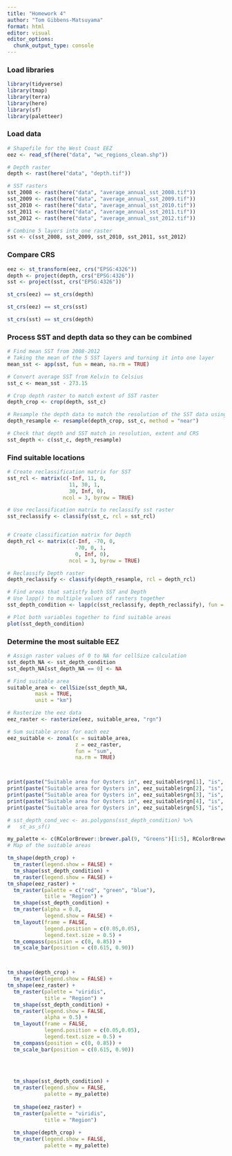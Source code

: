 ```yaml
---
title: "Homework 4"
author: "Tom Gibbens-Matsuyama"
format: html
editor: visual
editor_options: 
  chunk_output_type: console
---
```


### Load libraries

```r
library(tidyverse)
library(tmap)
library(terra)
library(here)
library(sf)
library(paletteer)
```

### Load data

```r
# Shapefile for the West Coast EEZ
eez <- read_sf(here("data", "wc_regions_clean.shp"))

# Depth raster
depth <- rast(here("data", "depth.tif"))

# SST rasters
sst_2008 <- rast(here("data", "average_annual_sst_2008.tif"))
sst_2009 <- rast(here("data", "average_annual_sst_2009.tif"))
sst_2010 <- rast(here("data", "average_annual_sst_2010.tif"))
sst_2011 <- rast(here("data", "average_annual_sst_2011.tif"))
sst_2012 <- rast(here("data", "average_annual_sst_2012.tif"))

# Combine 5 layers into one raster
sst <- c(sst_2008, sst_2009, sst_2010, sst_2011, sst_2012)
```

### Compare CRS

```r
eez <- st_transform(eez, crs("EPSG:4326"))
depth <- project(depth, crs("EPSG:4326"))
sst <- project(sst, crs("EPSG:4326"))

st_crs(eez) == st_crs(depth)

st_crs(eez) == st_crs(sst)

st_crs(sst) == st_crs(depth)
```


### Process SST and depth data so they can be combined

```r
# Find mean SST from 2008-2012
# Taking the mean of the 5 SST layers and turning it into one layer
mean_sst <- app(sst, fun = mean, na.rm = TRUE)

# Convert average SST from Kelvin to Celsius
sst_c <- mean_sst - 273.15

# Crop depth raster to match extent of SST raster
depth_crop <- crop(depth, sst_c)

# Resample the depth data to match the resolution of the SST data using the nearest neighbor approach
depth_resample <- resample(depth_crop, sst_c, method = "near")

# Check that depth and SST match in resolution, extent and CRS
sst_depth <- c(sst_c, depth_resample)
```

### Find suitable locations

```r
# Create reclassification matrix for SST
sst_rcl <- matrix(c(-Inf, 11, 0,
                    11, 30, 1,
                    30, Inf, 0),
                  ncol = 3, byrow = TRUE)

# Use reclassification matrix to reclassify sst raster
sst_reclassify <- classify(sst_c, rcl = sst_rcl)


# Create classification matrix for Depth
depth_rcl <- matrix(c(-Inf, -70, 0,
                      -70, 0, 1,
                      0, Inf, 0),
                    ncol = 3, byrow = TRUE)

# Reclassify Depth raster
depth_reclassify <- classify(depth_resample, rcl = depth_rcl)

# Find areas that satistfy both SST and Depth
# Use lapp() to multiple values of rasters together
sst_depth_condition <- lapp(c(sst_reclassify, depth_reclassify), fun = "*")

# Plot both variables together to find suitable areas
plot(sst_depth_condition)
```

### Determine the most suitable EEZ

```r
# Assign raster values of 0 to NA for cellSize calculation
sst_depth_NA <- sst_depth_condition
sst_depth_NA[sst_depth_NA == 0] <- NA

# Find suitable area
suitable_area <- cellSize(sst_depth_NA,
         mask = TRUE,
         unit = "km")

# Rasterize the eez data
eez_raster <- rasterize(eez, suitable_area, "rgn")

# Sum suitable areas for each eez 
eez_suitable <- zonal(x = suitable_area, 
                      z = eez_raster, 
                      fun = "sum", 
                      na.rm = TRUE)



print(paste("Suitable area for Oysters in", eez_suitable$rgn[1], "is", round(eez_suitable$area[1]), "km^2"))
print(paste("Suitable area for Oysters in", eez_suitable$rgn[2], "is", round(eez_suitable$area[2]), "km^2"))
print(paste("Suitable area for Oysters in", eez_suitable$rgn[3], "is", round(eez_suitable$area[3]), "km^2"))
print(paste("Suitable area for Oysters in", eez_suitable$rgn[4], "is", round(eez_suitable$area[4]), "km^2"))
print(paste("Suitable area for Oysters in", eez_suitable$rgn[5], "is", round(eez_suitable$area[5]), "km^2"))

# sst_depth_cond_vec <- as.polygons(sst_depth_condition) %>% 
#   st_as_sf()

my_palette <- c(RColorBrewer::brewer.pal(9, "Greens")[1:5], RColorBrewer::brewer.pal(9, "Blues")[1:5])
# Map of the suitable areas 

tm_shape(depth_crop) +
  tm_raster(legend.show = FALSE) +
  tm_shape(sst_depth_condition) +
  tm_raster(legend.show = FALSE) +
tm_shape(eez_raster) +
  tm_raster(palette = c("red", "green", "blue"),
            title = "Region") + 
  tm_shape(sst_depth_condition) +
  tm_raster(alpha = 0.8,
            legend.show = FALSE) +
  tm_layout(frame = FALSE,
            legend.position = c(0.05,0.05),
            legend.text.size = 0.5) +
  tm_compass(position = c(0, 0.85)) +
  tm_scale_bar(position = c(0.615, 0.90)) 



tm_shape(depth_crop) +
  tm_raster(legend.show = FALSE) +
tm_shape(eez_raster) +
  tm_raster(palette = "viridis",
            title = "Region") + 
  tm_shape(sst_depth_condition) +
  tm_raster(legend.show = FALSE,
            alpha = 0.5) + 
  tm_layout(frame = FALSE,
            legend.position = c(0.05,0.05),
            legend.text.size = 0.5) +
  tm_compass(position = c(0, 0.85)) +
  tm_scale_bar(position = c(0.615, 0.90)) 
  
  
  

  tm_shape(sst_depth_condition) +
  tm_raster(legend.show = FALSE,
            palette = my_palette)
  
  tm_shape(eez_raster) +
  tm_raster(palette = "viridis",
            title = "Region")
  
  tm_shape(depth_crop) +
  tm_raster(legend.show = FALSE,
            palette = my_palette)
```



